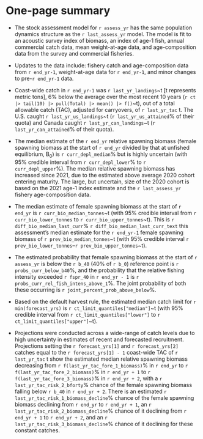 \newpage

\rfoot{One-page summary}

# One-page summary {-}

- The stock assessment model for `r assess_yr` has the same
population dynamics structure as the `r last_assess_yr` model.
The model is fit to an acoustic survey index of biomass, an
index of age-1 fish, annual commercial catch data, mean weight-at-age data,
and age-composition data from the survey and commercial fisheries.

- Updates to the data include:
<!-- the new biomass estimate and age-composition data from the acoustic survey conducted in `r survey_end_yr`, -->
fishery catch and age-composition data from `r end_yr-1`, weight-at-age data for
`r end_yr-1`,
<!-- the `r survey_end_yr` age-1 index estimate, -->
and minor changes to pre-`r end_yr-1` data.

- Coast-wide catch in `r end_yr-1` was `r last_yr_landings`~t
[t represents metric tons], 6% below the average over the most recent 10 years
(`r ct |> tail(10) |> pull(Total) |> mean() |> f()`~t),
out of a total allowable catch (TAC), adjusted for carryovers, of `r last_yr_tac` t.
The U.S. caught `r last_yr_us_landings`~t (`r last_yr_us_attained`% of their quota) and Canada caught `r last_yr_can_landings`~t
(`r last_yr_can_attained`% of their quota).

- The median estimate of the `r end_yr` relative spawning biomass
(female spawning biomass at the start of `r end_yr` divided by that at
unfished equilibrium, B~0~) is `r curr_depl_median`% but is highly
uncertain (with 95% credible interval from `r curr_depl_lower`% to
`r curr_depl_upper`%). The median relative spawning biomass
has increased since 2021, due to the estimated above average
2020 cohort entering maturity. The large,
but uncertain, size of the 2020 cohort is based on the 2021 age-1 index
estimate and the `r last_assess_yr` fishery age-composition data.

- The median estimate of female spawning biomass at the start
of `r end_yr` is `r curr_bio_median_tonnes`~t (with 95% credible
interval from `r curr_bio_lower_tonnes` to `r curr_bio_upper_tonnes`~t).
This is `r diff_bio_median_last_curr`% `r diff_bio_median_last_curr_text`
this assessment's median estimate for the `r end_yr-1` female spawning
biomass of `r prev_bio_median_tonnes`~t (with 95% credible interval
`r prev_bio_lower_tonnes`--`r prev_bio_upper_tonnes`~t).

- The estimated probability that female spawning biomass at the start of
`r assess_yr` is below the `r b_40` (40% of `r b_0`) reference point is
`r probs_curr_below_b40`%, and the probability that the relative fishing
intensity exceeded `r fspr_40` in `r end_yr - 1` is
`r probs_curr_rel_fish_intens_above_1`%. The joint
probability of both these occurring is `r joint_percent_prob_above_below`%.

- Based on the default harvest rule, the estimated median catch limit for
`r min(forecast_yrs)` is `r ct_limit_quantiles["median"]`~t (with
95% credible interval from `r ct_limit_quantiles["lower"]` to
`r ct_limit_quantiles["upper"]`~t).

- Projections were conducted across a wide-range of catch levels due to
high uncertainty in estimates of recent and forecasted recruitment.
Projections setting the `r forecast_yrs[1]` and
`r forecast_yrs[2]` catches equal to the `r forecast_yrs[1] - 1`
coast-wide TAC of `r last_yr_tac` t show the estimated median relative
spawning biomass decreasing from `r f(last_yr_tac_fore_1_biomass)`% in
`r end_yr` to `r f(last_yr_tac_fore_2_biomass)`% in `r end_yr + 1` to
`r f(last_yr_tac_fore_3_biomass)`% in `r end_yr + 2`,
with a `r last_yr_tac_risk_2_bforty`% chance
of the female spawning biomass falling below `r b_40` in `r end_yr + 2`.
There is an estimated `r last_yr_tac_risk_1_biomass_decline`% chance of the
female spawning biomass declining from `r end_yr` to `r end_yr + 1`, an
`r last_yr_tac_risk_2_biomass_decline`% chance of it declining from
`r end_yr + 1` to `r end_yr + 2`, and an
`r last_yr_tac_risk_3_biomass_decline`% chance of it declining for these
constant catches.
